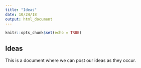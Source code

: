 ```yaml
---
title: "Ideas"
date: 10/24/18
output: html_document
---
```


```r
knitr::opts_chunk$set(echo = TRUE)
```

## Ideas

This is a document where we can post our ideas as they occur.




